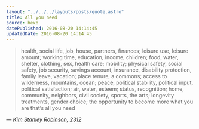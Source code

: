 ```yaml
---
layout: "../../../layouts/posts/quote.astro"
title: All you need
source: hexo
datePublished: 2016-08-20 14:14:45
updatedDate: 2016-08-20 14:14:45
---
```


> health, social life, job, house, partners, finances; leisure use, leisure amount; working time, education, income, children; food, water, shelter, clothing, sex, health care; mobility; physical safety, social safety, job security, savings account, insurance, disability protection, family leave, vacation; place tenure, a commons; access to wilderness, mountains, ocean; peace, political stability, political input, political satisfaction; air, water, esteem; status, recognition; home, community, neighbors, civil society, sports, the arts; longevity treatments, gender choice; the opportunity to become more what you are that’s all you need

— <cite>[Kim Stanley Robinson, _2312_](https://www.goodreads.com/book/show/11830394-2312)</cite>

